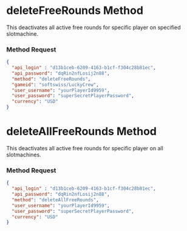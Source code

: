 # deleteFreeRounds Method
This deactivates all active free rounds for specific player on specified slotmachine.

### Method Request
```json
{
  "api_login" : "d13b1ceb-6209-4163-b1cf-f304c28b81ec",
  "api_password": "dqRin2nfLosij2n88",
  "method": "deleteFreeRounds",
  "gameid": "softswiss/LuckyCrew",
  "user_username": "yourPlayerId9959",
  "user_password": "superSecretPlayerPassword",
  "currency": "USD"
}
```

# deleteAllFreeRounds Method
This deactivates all active free rounds for specific player on all slotmachines.

### Method Request
```json
{
  "api_login" : "d13b1ceb-6209-4163-b1cf-f304c28b81ec",
  "api_password": "dqRin2nfLosij2n88",
  "method": "deleteAllFreeRounds",
  "user_username": "yourPlayerId9959",
  "user_password": "superSecretPlayerPassword",
  "currency": "USD"
}
```
